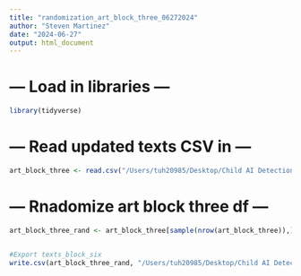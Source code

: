 ```yaml
---
title: "randomization_art_block_three_06272024"
author: "Steven Martinez"
date: "2024-06-27"
output: html_document
---
```


# --- Load in libraries ---
```r

library(tidyverse)

```

# --- Read updated texts CSV in ---
```r

art_block_three <- read.csv("/Users/tuh20985/Desktop/Child AI Detection Study/stim/CSV files/art_block_three_06272024.csv")

```

# --- Rnadomize art block three df ---
```r

art_block_three_rand <- art_block_three[sample(nrow(art_block_three)),]


#Export texts_block_six
write.csv(art_block_three_rand, "/Users/tuh20985/Desktop/Child AI Detection Study/stim/randomized stim/art_block_three_randomized_06272024.csv")



```
